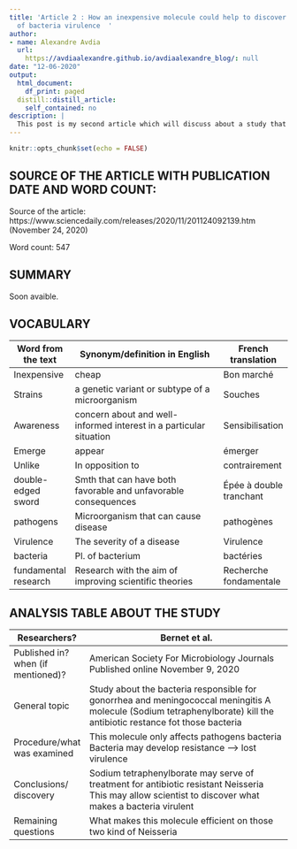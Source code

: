 ```yaml
---
title: 'Article 2 : How an inexpensive molecule could help to discover the origin
  of bacteria virulence  '
author:
- name: Alexandre Avdia
  url:
    https://avdiaalexandre.github.io/avdiaalexandre_blog/: null
date: "12-06-2020"
output:
  html_document:
    df_print: paged
  distill::distill_article:
    self_contained: no
description: |
  This post is my second article which will discuss about a study that mays lead to understand what makes a bacteria a pathogen. And so what kind of bacteria can induce pandemics.
---
```


```r
knitr::opts_chunk$set(echo = FALSE)
```
## SOURCE OF THE ARTICLE WITH PUBLICATION DATE AND WORD COUNT:
  
Source of the article: https://www.sciencedaily.com/releases/2020/11/201124092139.htm
(November 24, 2020)
  
Word count: 547
  
## SUMMARY 

Soon avaible.

## VOCABULARY
  
|     Word   from the text      |     Synonym/definition   in English                                         |     French   translation       |
|-------------------------------|-----------------------------------------------------------------------------|--------------------------------|
|     Inexpensive               |     cheap                                                                   |     Bon marché                 |
|     Strains                   |      a genetic variant or   subtype of a microorganism                      |     Souches                    |
|     Awareness                 |     concern about and well-informed interest in a   particular situation    |     Sensibilisation            |
|      Emerge                   |     appear                                                                  |     émerger                    |
|     Unlike                    |     In opposition to                                                        |     contrairement              |
|     double-edged sword        |     Smth that can have   both favorable and unfavorable consequences        |     Épée à double tranchant    |
|     pathogens                 |     Microorganism that   can cause disease                                  |     pathogènes                 |
|     Virulence                 |     The severity of a   disease                                             |     Virulence                  |
|     bacteria                  |     Pl. of bacterium                                                        |     bactéries                  |
|     fundamental   research    |     Research with the   aim of improving scientific theories                |     Recherche fondamentale     |

## ANALYSIS TABLE ABOUT THE STUDY
  
|   Researchers?                     | Bernet et al.                                                                                                                                                          |
|------------------------------------|------------------------------------------------------------------------------------------------------------------------------------------------------------------------|
| Published in? when (if mentioned)? | American Society For Microbiology Journals  Published online November 9, 2020                                                                                          |
| General topic                      | Study about the bacteria responsible for gonorrhea and meningococcal meningitis  A molecule (Sodium tetraphenylborate) kill the antibiotic restance fot those bacteria |
| Procedure/what was examined        | This molecule only affects pathogens bacteria  Bacteria may develop resistance --> lost virulence                                                                      |
| Conclusions/   discovery           | Sodium tetraphenylborate may serve of treatment for   antibiotic resistant Neisseria     This may allow scientist to discover what makes a   bacteria virulent         |
| Remaining questions                | What makes   this molecule efficient on those two kind of Neisseria                                                                                                    |                                                                                                |


